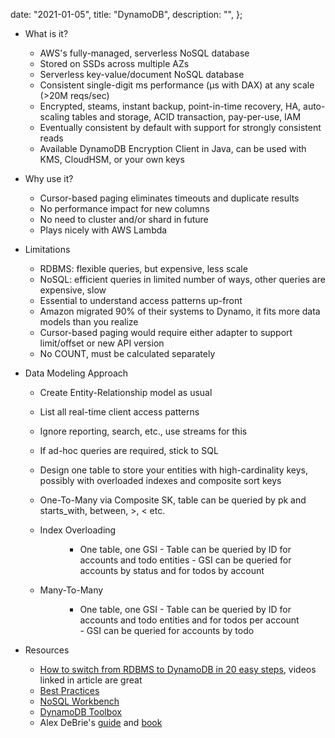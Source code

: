 
  date: "2021-01-05",
  title: "DynamoDB",
  description: "",
};


- What is it?
  - AWS's fully-managed, serverless NoSQL database
  - Stored on SSDs across multiple AZs
  - Serverless key-value/document NoSQL database
  - Consistent single-digit ms performance (µs with DAX) at any scale (>20M reqs/sec)
  - Encrypted, steams, instant backup, point-in-time recovery, HA, auto-scaling tables and storage, ACID transaction, pay-per-use, IAM
  - Eventually consistent by default with support for strongly consistent reads
  - Available DynamoDB Encryption Client in Java, can be used with KMS, CloudHSM, or your own keys
- Why use it?
  - Cursor-based paging eliminates timeouts and duplicate results
  - No performance impact for new columns
  - No need to cluster and/or shard in future
  - Plays nicely with AWS Lambda
- Limitations
  - RDBMS: flexible queries, but expensive, less scale
  - NoSQL: efficient queries in limited number of ways, other queries are expensive, slow
  - Essential to understand access patterns up-front
  - Amazon migrated 90% of their systems to Dynamo, it fits more data models than you realize
  - Cursor-based paging would require either adapter to support limit/offset or new API version
  - No COUNT, must be calculated separately
- Data Modeling Approach

  - Create Entity-Relationship model as usual
  - List all real-time client access patterns
  - Ignore reporting, search, etc., use streams for this
  - If ad-hoc queries are required, stick to SQL
  - Design one table to store your entities with high-cardinality keys, possibly with overloaded indexes and composite sort keys
  - One-To-Many via Composite SK, table can be queried by pk and starts_with, between, >, < etc.
  - Index Overloading

    <Figure caption="DynamoDB index overloading" src={ddbIndexOverloading} />

    - One table, one GSI - Table
      can be queried by ID for accounts and todo entities - GSI can be queried for
      accounts by status and for todos by account

  - Many-To-Many

    <Figure caption="DynamoDB many-to-many" src={ddbManyToMany} />

    - One table, one GSI - Table can be
      queried by ID for accounts and todo entities and for todos per account - GSI
      can be queried for accounts by todo

- Resources
  - [How to switch from RDBMS to DynamoDB in 20 easy steps](https://www.jeremydaly.com/how-to-switch-from-rdbms-to-dynamodb-in-20-easy-steps/), videos linked in article are great
  - [Best Practices](https://docs.aws.amazon.com/amazondynamodb/latest/developerguide/best-practices.html)
  - [NoSQL Workbench](https://docs.aws.amazon.com/amazondynamodb/latest/developerguide/workbench.settingup.html)
  - [DynamoDB Toolbox](https://github.com/jeremydaly/dynamodb-toolbox)
  - Alex DeBrie's [guide](https://www.dynamodbguide.com/) and [book](https://www.dynamodbbook.com/?ck_subscriber_id=512831524#buy)

